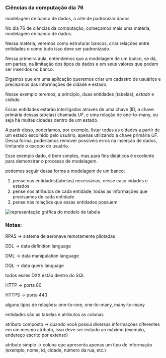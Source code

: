 




### Ciências da computação dia 76

modelagem de banco de dados, a arte de padronizar dados

No dia 76 de ciências da computação, começamos mais uma matéria,
modelagem de banco de dados.

Nessa matéria, veremos como estruturar bancos, criar relações entre
entidades e como tudo isso deve ser padronizado.








Nessa primeira aula, entendemos que a modelagem de um banco, se dá, em
partes, na limitação dos tipos de dados e em seus valores que podem ser
inseridos no banco.

Digamos que em uma aplicação queremos criar um cadastro de usuários e
precisamos das informações de cidade e estado.

Nesse exemplo teremos, a principio, duas entidades (tabelas), *estado* e
*cidade.*

Essas entidades estarão interligadas através de uma chave (ID, a chave
primária dessas tabelas) chamada *UF*, e uma relação de one-to-many, ou
seja há muitas cidades dentro de um estado.

A partir disso, poderíamos, por exemplo, listar todas as cidades a
partir de um estado escolhido pelo usuário, apenas utilizando a chave
primária *UF.* Dessa forma, poderíamos remover possíveis erros na
inserção de dados, limitando o escopo do usuário.








Esse exemplo dado, é bem simples, mas para fins didáticos é excelente
para demonstrar o processo de modelagem.

podemos seguir dessa forma a modelagem de um banco:

1.  pense nas entidades(tabelas) necessárias, nesse caso cidades e
    estados
2.  pense nos atributos de cada entidade, todas as informações que
    precisamos de cada entidade
3.  pense nas relações que essas entidades possuem








![representação gráfica do modelo
de tabela](https://cdn-images-1.medium.com/max/800/1*PSmllloro6eBsnj_KCqTnw.png)








### Notas:

RPAS → sistema de aeronave remotamente pilotadas

DDL → data definition language

DML → data manipulation language

DQL → data query language

todos esses DXX estão dentro do SQL

HTTP → porta 80

HTTPS → porta 443

alguns tipos de relações: one-to-one, one-to-many, many-to-many

entidades são as tabelas e atributos as colunas

atributo composto → quando você possui diversas informações diferentes
em um mesmo atributo, isso deve ser evitado ao máximo (exemplo, endereço
escrito por extenso)

atributo simple → coluna que apresenta apenas um tipo de informação
(exemplo, nome, id, cidade, número da rua, etc.)


